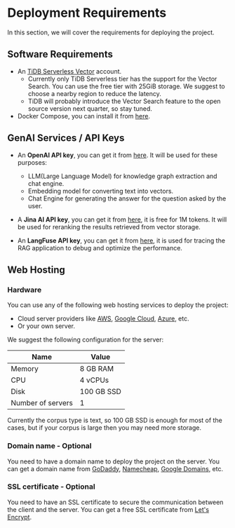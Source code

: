 # Deployment Requirements
In this section, we will cover the requirements for deploying the project.


## Software Requirements
* An [TiDB Serverless Vector](https://pingcap.com/ai) account.
  * Currently only TiDB Serverless tier has the support for the Vector Search. You can use the free tier with 25GiB storage. We suggest to choose a nearby region to reduce the latency.
  * TiDB will probably introduce the Vector Search feature to the open source version next quarter, so stay tuned.
* Docker Compose, you can install it from [here](https://docs.docker.com/compose/install/).


## GenAI Services / API Keys

* An **OpenAI API key**, you can get it from [here](https://platform.openai.com/). It will be used for these purposes:
  * LLM(Large Language Model) for knowledge graph extraction and chat engine.
  * Embedding model for converting text into vectors.
  * Chat Engine for generating the answer for the question asked by the user.

* A **Jina AI API key**, you can get it from [here](https://jina.ai/reranker/), it is free for 1M tokens. It will be used for reranking the results retrieved from vector storage.
* An **LangFuse API key**, you can get it from [here](https://langfuse.com/), it is used for tracing the RAG application to debug and optimize the performance.


## Web Hosting

### Hardware
You can use any of the following web hosting services to deploy the project:
* Cloud server providers like [AWS](https://aws.amazon.com/), [Google Cloud](https://cloud.google.com/), [Azure](https://azure.microsoft.com/), etc.
* Or your own server.

We suggest the following configuration for the server:

| Name                 | Value            |
|----------------------|------------------|
| Memory               | 8 GB RAM         |
| CPU                  | 4 vCPUs          |
| Disk                 | 100 GB SSD       |
| Number of servers    | 1                |

Currently the corpus type is text, so 100 GB SSD is enough for most of the cases, but if your corpus is large then you may need more storage.

### Domain name - Optional
You need to have a domain name to deploy the project on the server. You can get a domain name from [GoDaddy](https://www.godaddy.com/), [Namecheap](https://www.namecheap.com/), [Google Domains](https://domains.google/), etc.

### SSL certificate - Optional
You need to have an SSL certificate to secure the communication between the client and the server. You can get a free SSL certificate from [Let's Encrypt](https://letsencrypt.org/).